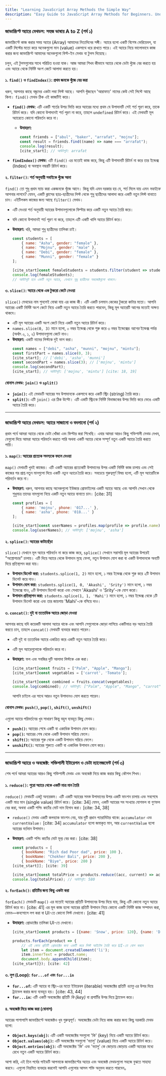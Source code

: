 ```yaml
---
title: "Learning JavaScript Array Methods the Simple Way"
description: "Easy Guide to JavaScript Array Methods for Beginners. Understand how to use find, filter, map, reduce, and more with clear, simple examples."
---
```


### **জাভাস্ক্রিপ্ট অ্যারে মেথডস: সহজ ভাষায় A to Z (পর্ব ১)**

জাভাস্ক্রিপ্টে কাজ করার সময় অ্যারে (Array) আমাদের নিত্যদিনের সঙ্গী। অ্যারে হলো একটি বিশেষ ভেরিয়েবল, যা একটি লিস্টের মতো করে অনেকগুলো মান (value) একসাথে ধরে রাখতে পারে। এই অ্যারে নিয়ে ভালোভাবে কাজ করার জন্য জাভাস্ক্রিপ্ট আমাদের অনেকগুলো বিল্ট-ইন মেথড বা টুলস দিয়েছে।

চলুন, এই টুলসগুলোর সাথে পরিচিত হওয়া যাক। আজ আমরা শিখব কীভাবে অ্যারে থেকে ডেটা খুঁজে বের করতে হয় এবং অ্যারে থেকে নির্দিষ্ট অংশ কেটে আলাদা করতে হয়।

#### **১. `find()` ও `findIndex()`: প্রথম জনকে খুঁজে বের করা**

ধরুন, আপনার কাছে বন্ধুদের একটা লম্বা লিস্ট আছে। আপনি খুঁজছেন 'আরাফাত' নামের কেউ সেই লিস্টে আছে কিনা। `find()` মেথড ঠিক এই কাজটিই করে।

- **`find()` মেথড:** এটি একটি শর্তের উপর ভিত্তি করে অ্যারের মধ্যে প্রথম যে উপাদানটি সেই শর্ত পূরণ করে, তাকে রিটার্ন করে। যদি কোনো উপাদানই শর্ত পূরণ না করে, তাহলে `undefined` রিটার্ন করে। এই মেথডটি মূল অ্যারেতে কোনো পরিবর্তন করে না।

  - **উদাহরণ:**
    ```javascript
    const friends = ["abul", "baker", "arrafat", "mojnu"];
    const result = friends.find((name) => name === "arrafat");
    console.log(result);
    [cite_start]; // আউটপুট: arrafat
    ```

- **`findIndex()` মেথড:** এটি `find()` এর মতোই কাজ করে, কিন্তু এটি উপাদানটি রিটার্ন না করে তার ইন্ডেক্স (Index) বা অবস্থান নম্বরটি রিটার্ন করে।

#### **২. `filter()`: শর্ত অনুযায়ী সবাইকে খুঁজে আনা**

`find()` তো শুধু প্রথম ম্যাচ করা একজনকে খুঁজে আনে। কিন্তু যদি এমন দরকার হয় যে, শর্ত মিলে যায় এমন _সবাইকে_ আপনার লাগবে? যেমন, একটি ক্লাসের ছাত্র-ছাত্রীদের লিস্ট থেকে শুধু ছাত্রীদের আলাদা করে একটি নতুন লিস্ট বানাতে চান। এইটিলকম কাজের জন্য আছে `filter()` মেথড।

- এটি দেওয়া শর্ত অনুযায়ী অ্যারের উপাদানগুলোকে ফিল্টার করে একটি নতুন অ্যারে তৈরি করে।
- যদি কোনো উপাদানই শর্ত পূরণ না করে, তাহলে এটি একটি খালি অ্যারে রিটার্ন করে।
- **উদাহরণ:** ধরি, আমরা শুধু ছাত্রীদের তালিকা চাই।

  ```javascript
  const students = [
      { name: "Asha", gender: "female" },
      { name: "Mojnu", gender: "male" },
      { name: "Debi", gender: "female" },
      { name: "Munni", gender: "female" }
  ];

  [cite_start]const femaleStudents = students.filter(student => student.gender === "female");
  console.log(femaleStudents);
  // আউটপুট হবে একটি নতুন অ্যারে, যেখানে শুধু ছাত্রীদের অবজেক্টগুলো থাকবে।
  ```

#### **৩. `slice()`: অ্যারে থেকে এক টুকরো কেটে নেওয়া**

`slice()` মেথডের নাম শুনলেই বোঝা যায় এর কাজ কী। এটি একটি চলমান কেকের টুকরো কাটার মতো। আপনি অ্যারের একটি নির্দিষ্ট অংশ কেটে নিয়ে একটি নতুন অ্যারে তৈরি করতে পারবেন, কিন্তু মূল অ্যারেটি আগের মতোই অক্ষত থাকবে।

- এটি মূল অ্যারের একটি অংশ কেটে নিয়ে একটি নতুন অ্যারে রিটার্ন করে।
- `names.slice(0, 3)` মানে হলো, ০ নম্বর ইন্ডেক্স থেকে শুরু করে ৩ নম্বর ইন্ডেক্সের _আগের_ ইন্ডেক্স পর্যন্ত (অর্থাৎ ০, ১, ২) উপাদানগুলো কেটে নাও।
- **উদাহরণ:** একটি নামের লিস্টকে দুই ভাগ করা।
  ```javascript
  const names = ["debi", "asha", "munni", "mojnu", "mintu"];
  const firstPart = names.slice(0, 3);
  [cite_start]; // ['debi', 'asha', 'munni']
  const secondPart = names.slice(3); // ['mojnu', 'mintu']
  console.log(secondPart);
  [cite_start]; // আউটপুট: ['mojnu', 'mintu'] [cite: 18, 19]
  ```

#### **বোনাস মেথড: `join()` ও `split()`**

- **`join()`:** এই মেথডটি অ্যারের সব উপাদানকে একসাথে করে একটি স্ট্রিং (string) তৈরি করে।
- **`split()`:** এটি `join()` এর ঠিক উল্টো। এটি একটি স্ট্রিংকে নির্দিষ্ট বিভাজকের উপর ভিত্তি করে ভেঙে একটি অ্যারে তৈরি করে।

---

### **জাভাস্ক্রিপ্ট অ্যারে মেথডস: অ্যারে সাজানো ও বদলানো (পর্ব ২)**

প্রথম পর্বে আমরা অ্যারে থেকে ডেটা খোঁজা এবং ফিল্টার করা শিখেছি। এবার আমরা আরও কিছু শক্তিশালী মেথড দেখব, যেগুলো দিয়ে আমরা অ্যারে পরিবর্তন করতে পারি অথবা একটি অ্যারে থেকে সম্পূর্ণ নতুন একটি অ্যারে তৈরি করতে পারি।

#### **১. `map()`: অ্যারের প্রত্যেক সদস্যকে বদলে দেওয়া**

`map()` মেথডটি খুবই কাজের। এটি একটি অ্যারের প্রত্যেকটি উপাদানের উপর একটি নির্দিষ্ট কাজ চালায় এবং সেই কাজের পর প্রাপ্ত নতুন মানগুলো দিয়ে একটি _নতুন অ্যারে_ তৈরি করে। সবচেয়ে গুরুত্বপূর্ণ বিষয় হলো, এটি মূল অ্যারেটিকে পরিবর্তন করে না।

- **উদাহরণ:** ধরুন, আপনার কাছে অনেকগুলো ইউজার প্রোফাইলের একটি অ্যারে আছে এবং আপনি সেখান থেকে শুধুমাত্র তাদের নামগুলো নিয়ে একটি নতুন অ্যারে বানাতে চান। [cite: 31]

  ```javascript
  const profiles = [
      { name: 'mojnu', phone: '017...' },
      { name: 'asha', phone: '018...' }
  ];

  [cite_start]const userNames = profiles.map(profile => profile.name); [cite: 32]
  console.log(userNames); // আউটপুট: ['mojnu', 'asha']
  ```

#### **২. `splice()`: অ্যারের কাটাছেঁড়া**

`slice()` যেখানে মূল অ্যারে পরিবর্তন না করে কাজ করে, `splice()` সেখানে সরাসরি মূল অ্যারের উপরেই "অস্ত্রোপচার" চালায়। এটি দিয়ে অ্যারে থেকে উপাদান মুছে ফেলা, নতুন উপাদান যোগ করা বা একটি উপাদানকে অন্যটি দিয়ে প্রতিস্থাপন করা যায়।

- **উপাদান ডিলেট করা:** `students.splice(1, 2)` মানে হলো, ১ নম্বর ইন্ডেক্স থেকে শুরু করে ২টি উপাদান ডিলেট করে দাও।
- **উপাদান যোগ করা:** `students.splice(1, 0, 'Akashi', 'Srity')` মানে হলো, ১ নম্বর ইন্ডেক্সে যাও, ০টি উপাদান ডিলেট করো এবং সেখানে 'Akashi' ও 'Srity'-কে যোগ করো।
- **উপাদান প্রতিস্থাপন করা:** `students.splice(1, 1, 'Mahi')` মানে হলো, ১ নম্বর ইন্ডেক্স থেকে ১টি উপাদান ডিলেট করো এবং তার জায়গায় 'Mahi'-কে বসিয়ে দাও।

#### **৩. `concat()`: দুই বা ততোধিক অ্যারে জোড়া দেওয়া**

আপনার কাছে যদি কয়েকটি আলাদা অ্যারে থাকে এবং আপনি সেগুলোকে জোড়া লাগিয়ে একটিমাত্র বড় অ্যারে তৈরি করতে চান, তাহলে `concat()` মেথডটি ব্যবহার করতে পারেন।

- এটি দুই বা ততোধিক অ্যারে একত্রিত করে একটি নতুন অ্যারে তৈরি করে।
- এটি মূল অ্যারেগুলোকে পরিবর্তন করে না।
- **উদাহরণ:** ফল এবং সবজির দুটি আলাদা লিস্টকে এক করা।

  ```javascript
  [cite_start]const fruits = ["Palm", "Apple", "Mango"];
  [cite_start]const vegetables = ['carrot', 'Tomato'];

  [cite_start]const combined = fruits.concat(vegetables);
  console.log(combined); // আউটপুট: ["Palm", "Apple", "Mango", "carrot", "Tomato"]
  ```

  আপনি চাইলে এর সাথে আরও নতুন উপাদানও যোগ করতে পারেন।

#### **বোনাস মেথড: `push()`, `pop()`, `shift()`, `unshift()`**

এগুলো অ্যারে পরিবর্তনের খুব সাধারণ কিন্তু বহুল ব্যবহৃত কিছু মেথড।

- **`push()`:** অ্যারের শেষে একটি বা একাধিক উপাদান যোগ করে।
- **`pop()`:** অ্যারের শেষ থেকে একটি উপাদান সরিয়ে ফেলে।
- **`shift()`:** অ্যারের শুরু থেকে একটি উপাদান সরিয়ে ফেলে।
- **`unshift()`:** অ্যারের শুরুতে একটি বা একাধিক উপাদান যোগ করে।

---

### **জাভাস্ক্রিপ্ট অ্যারে ও অবজেক্ট: শক্তিশালী ইটারেশন ও ডেটা ম্যানেজমেন্ট (পর্ব ৩)**

শেষ পর্বে আমরা অ্যারের আরও কিছু শক্তিশালী মেথড এবং অবজেক্ট নিয়ে কাজ করার কিছু কৌশল শিখব।

#### **১. `reduce()`: পুরো অ্যারে থেকে একটি মাত্র মান তৈরি**

`reduce()` মেথডটি একটু অন্যরকম। এটি একটি অ্যারের সমস্ত উপাদানের উপর একটি ফাংশন চালায় এবং সবশেষে একটি মাত্র মান (single value) রিটার্ন করে। [cite: 34] যেমন, একটি অ্যারের সব সংখ্যার যোগফল বা গুণফল বের করা, অথবা একটি শপিং কার্টের মোট দাম হিসাব করা। [cite: 34, 38]

- `reduce()` মেথড একটি কলব্যাক ফাংশন নেয়, যার দুটি প্রধান প্যারামিটার থাকে: `accumulator` এবং `currentValue`। [cite: 34] `accumulator` হলো জমাকৃত মান, আর `currentValue` হলো অ্যারের বর্তমান উপাদান।
- **উদাহরণ:** একটি শপিং কার্টের মোট মূল্য বের করা। [cite: 38]

  ```javascript
  const products = [
      { bookName: "Rich dad Poor dad", price: 100 },
      { bookName: "Chokher Bali", price: 200 },
      { bookName: "Biye", price: 280 }
  [cite_start]]; [cite: 39]

  [cite_start]const totalPrice = products.reduce((acc, current) => acc + current.price, 0); [cite: 39]
  console.log(totalPrice); // আউটপুট: 580
  ```

#### **২. `forEach()`: প্রতিটির জন্য কিছু একটা করা**

`forEach()` মেথডটি `map()` এর মতোই অ্যারের প্রতিটি উপাদানের উপর দিয়ে যায়, কিন্তু এটি কোনো নতুন অ্যারে রিটার্ন করে না। [cite: 41] এর মূল কাজ হলো অ্যারের প্রতিটি উপাদান নিয়ে কোনো একটি নির্দিষ্ট কাজ সম্পাদন করা, যেমন—কনসোলে লগ করা বা UI-তে কোনো লিস্ট দেখানো। [cite: 41]

- **উদাহরণ:** প্রোডাক্টের তালিকা UI-তে দেখানো।

  ```javascript
  [cite_start]const products = [{name: 'Snow', price: 120}, {name: 'Detol Shop', price: 60}]; [cite: 42]

  products.forEach(product => {
      // এই কোড প্রতিটি প্রোডাক্টের জন্য একটি করে লিস্ট আইটেম তৈরি করে UI-তে যোগ করবে
      let item = document.createElement('li');
      item.innerText = product.name;
      document.body.appendChild(item);
  [cite_start]}); [cite: 42]
  ```

#### **৩. লুপ (Loop): `for...of` এবং `for...in`**

- **`for...of`:** এটি অ্যারে বা স্ট্রিং-এর মতো ইটারেবল (iterable) অবজেক্টের প্রতিটি _ভ্যালু_ এর উপর দিয়ে ট্র্যাভেল করার জন্য ব্যবহৃত হয়। [cite: 43, 44]
- **`for...in`:** এটি একটি অবজেক্টের প্রতিটি _কি (key)_ বা প্রপার্টির উপর দিয়ে ট্র্যাভেল করে।

#### **৪. অবজেক্ট নিয়ে কাজ করা (বোনাস)**

অ্যারের পাশাপাশি জাভাস্ক্রিপ্টে অবজেক্টও খুব গুরুত্বপূর্ণ। অবজেক্টের ডেটা নিয়ে কাজ করার জন্য কিছু দরকারি মেথড হলো:

- **`Object.keys(obj)`:** এটি একটি অবজেক্টের সবগুলো 'কি' (key) নিয়ে একটি অ্যারে রিটার্ন করে।
- **`Object.values(obj)`:** এটি অবজেক্টের সবগুলো 'ভ্যালু' (value) নিয়ে একটি অ্যারে রিটার্ন করে।
- **`Object.entries(obj)`:** এটি অবজেক্টের 'কি' এবং 'ভ্যালু' কে জোড়ায় জোড়ায় একটি অ্যারের মধ্যে রেখে নতুন একটি অ্যারে রিটার্ন করে।

আশা করি, এই তিন পর্বের গাইডটি আপনাকে জাভাস্ক্রিপ্টের অ্যারে এবং অবজেক্ট মেথডগুলো সহজে বুঝতে সাহায্য করবে। এগুলো নিয়মিত ব্যবহার করলেই আপনি এগুলোর আসল শক্তি অনুভব করতে পারবেন。

<GiscusComments
  repo="codedbyMojnu/react-bangla-tutorial"
  repoId="R_kgDOLDE87Q"
  category="General"
  categoryId="DIC_kwDOLDE87c4CtCIY"
  mapping="pathname"
  inputPosition="top"
  theme="preferred_color_scheme"
  lang="en"
/>
